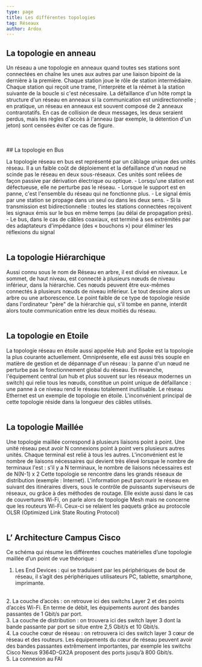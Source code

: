 ```yaml
---
type: page
title: Les différentes topologies
tag: Réseaux
author: Ardox
---
```



## La topologie en anneau

Un réseau a une topologie en anneaux quand toutes ses stations sont connectées en chaîne les unes aux autres par une
liaison bipoint de la dernière à la première. Chaque station joue le rôle de station intermédiaire. Chaque station qui
reçoit une trame, l'interprète et la réémet à la station suivante de la boucle si c'est nécessaire. La défaillance d'un hôte
rompt la structure d'un réseau en anneaux si la communication est unidirectionnelle ; en pratique, un réseau en
anneaux est souvent composé de 2 anneaux contrarotatifs. En cas de collision de deux messages, les deux seraient
perdus, mais les règles d'accès à l'anneau (par exemple, la détention d'un jeton) sont censées éviter ce cas de figure.

<br />
<Diagram src="/reseaux/anneau.gif" />
<br />
## La topologie en Bus 

La topologie réseau en bus est représenté par un câblage unique
des unités réseau. Il a un faible coût de déploiement et la défaillance d'un nœud
ne scinde pas le réseau en deux sous-réseaux. Ces unités sont reliées de façon passive
par dérivation électrique ou optique. - Lorsqu'une station est défectueuse, elle
ne perturbe pas le réseau. - Lorsque le support est en panne, c'est l'ensemble du
réseau qui ne fonctionne plus. - Le signal émis par une station se propage dans un
seul ou dans les deux sens. - Si la transmission est bidirectionnelle : toutes les
stations connectées reçoivent les signaux émis sur le bus en même temps (au délai
de propagation près). - Le bus, dans le cas de câbles coaxiaux, est terminé à ses
extrémités par des adaptateurs d'impédance (des « bouchons ») pour éliminer les réflexions
du signal
<br />
<Diagram src="/reseaux/bus.png" />
<br />
## La topologie Hiérarchique 

Aussi connu sous le nom de Réseau en arbre, il est divisé
en niveaux. Le sommet, de haut niveau, est connecté à plusieurs nœuds de niveau inférieur,
dans la hiérarchie. Ces nœuds peuvent être eux-mêmes connectés à plusieurs nœuds
de niveau inférieur. Le tout dessine alors un arbre ou une arborescence. Le point
faible de ce type de topologie réside dans l'ordinateur "père" de la hiérarchie qui,
s'il tombe en panne, interdit alors toute communication entre les deux moitiés du
réseau.
<br />
<Diagram src="/reseaux/hierarchie.png" />
<br />
## La topologie en Etoile 

La topologie réseau en étoile aussi appelée Hub and Spoke
est la topologie la plus courante actuellement. Omniprésente, elle est aussi très
souple en matière de gestion et de dépannage d'un réseau : la panne d'un nœud ne
perturbe pas le fonctionnement global du réseau. En revanche, l'équipement central
(un hub et plus souvent sur les réseaux modernes un switch) qui relie tous les nœuds,
constitue un point unique de défaillance : une panne à ce niveau rend le réseau totalement
inutilisable. Le réseau Ethernet est un exemple de topologie en étoile. L'inconvénient
principal de cette topologie réside dans la longueur des câbles utilisés.
<br />
<Diagram src="/reseaux/etoile.png" />
<br />
## La topologie Maillée 

Une topologie maillée correspond à plusieurs liaisons point
à point. Une unité réseau peut avoir N connexions point à point vers plusieurs autres
unités. Chaque terminal est relié à tous les autres. L'inconvénient est le nombre
de liaisons nécessaires qui devient très élevé lorsque le nombre de terminaux l'est
: s'il y a N terminaux, le nombre de liaisons nécessaires est de N(N-1) x 2 Cette
topologie se rencontre dans les grands réseaux de distribution (exemple : Internet).
L'information peut parcourir le réseau en suivant des itinéraires divers, sous le
contrôle de puissants superviseurs de réseaux, ou grâce à des méthodes de routage.
Elle existe aussi dans le cas de couvertures Wi-Fi, on parle alors de topologie Mesh
mais ne concerne que les routeurs Wi-Fi. Ceux-ci se relaient les paquets grâce au
protocole OLSR (Optimized Link State Routing Protocol)
<br />
<Diagram src="/reseaux/maille.png" />
<br />
## L’ Architecture Campus Cisco


Ce schéma qui résume les différentes couches matérielles d’une
topologie maillée d’un point de vue théorique :
<br />
1. Les End Devices : qui se traduisent par les périphériques de bout
de réseau, il s’agit des périphériques utilisateurs PC, tablette,
smartphone, imprimante.
<br />
2. La couche d’accès : on retrouve ici des switchs Layer 2 et des
points d’accès Wi-Fi. En terme de débit, les équipements auront des
bandes passantes de 1 Gbit/s par port.
<br />
3. La couche de distribution : on trouvera ici des switch layer 3 dont
la bande passante par port se situe entre 2,5 Gbit/s et 10 Gbit/s.
<br />
4. La couche cœur de réseau : on retrouvera ici des switch layer 3
cœur de réseau et des routeurs. Les équipements du cœur de réseau
peuvent avoir des bandes passantes extrêmement importantes, par
exemple les switchs Cisco Nexus 9364D-GX2A proposent des ports
jusqu’à 800 Gbit/s.
<br />
5. La connexion au FAI
<br />
<Diagram src="/reseaux/cisco.png" />
<br />
<div className="seperator" />